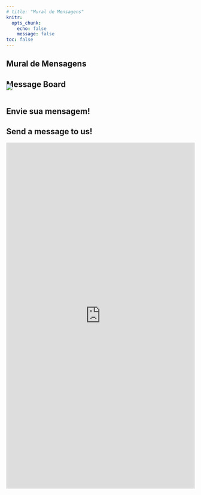 ```yaml
---
# title: "Mural de Mensagens"
knitr:
  opts_chunk: 
    echo: false
    message: false
toc: false
---
```


::: {.content-visible when-profile="portugues"}
# Mural de Mensagens
:::


::: {.content-visible when-profile="english"}
# Message Board {#mm2}
:::

![](images/floral.jpg){.nolightbox fig-align="center" style="margin-top: -30px;"}


<div id="message-board" class="grid">


</div>


<script src="https://cdnjs.cloudflare.com/ajax/libs/PapaParse/5.4.1/papaparse.min.js"></script>


<script>


async function fetchCSVData(url) {
    const response = await fetch(url);
    const text = await response.text();
    
    const results = Papa.parse(text, {
        header: false,
        skipEmptyLines: true,
        dynamicTyping: false,
    });

    // Here the result will be an array of objects where each object represents a row from your CSV.
    // The keys in each object will correspond to the headers in your CSV.
    // You can adjust it to your needs. For instance:
    const data = results.data.slice(1).map(row => {
        return {
            username: row[1].trim(),
            message: row[3].trim(),
        };
    });

    return data;
}

function createMessageElement(messageData) {
    const messageElement = document.createElement('div');
    
    messageElement.classList.add('g-col-12');
    messageElement.classList.add('g-col-md-6');
    
    const innerDiv = document.createElement('div');
    innerDiv.classList.add('message');
    messageElement.appendChild(innerDiv);

    const usernameElement = document.createElement('strong');
    usernameElement.classList.add('username');
    usernameElement.textContent = messageData.username;
    innerDiv.appendChild(usernameElement);

    const messageContentElement = document.createElement('p');
    messageContentElement.textContent = messageData.message;
    innerDiv.appendChild(messageContentElement);

    return messageElement;
}

async function initMessageBoard() {
    const csvUrl = 'https://docs.google.com/spreadsheets/d/e/2PACX-1vRWFesiPBWEnJDi61t0DR-m8emzaUgh1GPE031f6G4abji_Qg8UcPLIH980CUUQTtF6gpFtfNfHXJSP/pub?gid=1975612460&single=true&output=csv';
    const messages = await fetchCSVData(csvUrl);

    const messageBoard = document.getElementById('message-board');
    messages.forEach(message => {
        const messageElement = createMessageElement(message);
        messageBoard.appendChild(messageElement);
    });
}

initMessageBoard();


</script>






::: {.content-visible when-profile="portugues"}
## Envie sua mensagem!
:::


::: {.content-visible when-profile="english"}
## Send a message to us! 
:::

<iframe src="https://docs.google.com/forms/d/e/1FAIpQLScKZS2MiLQKVJvapOrgXqCi4KLYcw6R5pHR63uOftphTFJeEg/viewform?embedded=true" width="100%" height="924" frameborder="0" marginheight="0" marginwidth="0">Carregando…</iframe>

